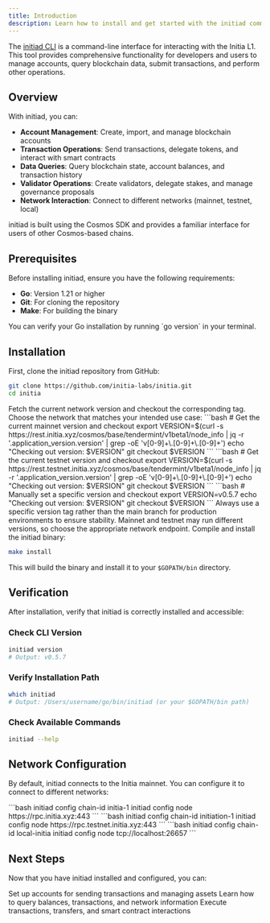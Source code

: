 ```yaml
---
title: Introduction
description: Learn how to install and get started with the initiad command-line interface for interacting with Initia L1
---
```


The [initiad CLI](https://github.com/initia-labs/initia) is a command-line interface for interacting with the Initia L1. This tool provides comprehensive functionality for developers and users to manage accounts, query blockchain data, submit transactions, and perform other operations.

## Overview

With initiad, you can:

- **Account Management**: Create, import, and manage blockchain accounts
- **Transaction Operations**: Send transactions, delegate tokens, and interact with smart contracts  
- **Data Queries**: Query blockchain state, account balances, and transaction history
- **Validator Operations**: Create validators, delegate stakes, and manage governance proposals
- **Network Interaction**: Connect to different networks (mainnet, testnet, local)

<Info>
initiad is built using the Cosmos SDK and provides a familiar interface for users of other Cosmos-based chains.
</Info>

## Prerequisites

Before installing initiad, ensure you have the following requirements:

- **Go**: Version 1.21 or higher
- **Git**: For cloning the repository
- **Make**: For building the binary

<Tip>
You can verify your Go installation by running `go version` in your terminal.
</Tip>

## Installation

<Steps>
<Step title="Clone the Repository">
First, clone the initiad repository from GitHub:

```bash
git clone https://github.com/initia-labs/initia.git
cd initia
```
</Step>

<Step title="Get Version and Checkout">
Fetch the current network version and checkout the corresponding tag. Choose the network that matches your intended use case:

<Tabs>
<Tab title="Mainnet">
```bash
# Get the current mainnet version and checkout
export VERSION=$(curl -s https://rest.initia.xyz/cosmos/base/tendermint/v1beta1/node_info | jq -r '.application_version.version' | grep -oE 'v[0-9]+\.[0-9]+\.[0-9]+')
echo "Checking out version: $VERSION"
git checkout $VERSION
```
</Tab>

<Tab title="Testnet">
```bash
# Get the current testnet version and checkout
export VERSION=$(curl -s https://rest.testnet.initia.xyz/cosmos/base/tendermint/v1beta1/node_info | jq -r '.application_version.version' | grep -oE 'v[0-9]+\.[0-9]+\.[0-9]+')
echo "Checking out version: $VERSION"
git checkout $VERSION
```
</Tab>

<Tab title="Manual">
```bash
# Manually set a specific version and checkout
export VERSION=v0.5.7
echo "Checking out version: $VERSION"
git checkout $VERSION
```
</Tab>
</Tabs>

<Warning>
Always use a specific version tag rather than the main branch for production environments to ensure stability.
</Warning>

<Note>
Mainnet and testnet may run different versions, so choose the appropriate network endpoint.
</Note>
</Step>

<Step title="Build and Install">
Compile and install the initiad binary:

```bash
make install
```

This will build the binary and install it to your `$GOPATH/bin` directory.
</Step>
</Steps>

## Verification

After installation, verify that initiad is correctly installed and accessible:

### Check CLI Version

```bash
initiad version
# Output: v0.5.7
```

### Verify Installation Path

```bash
which initiad
# Output: /Users/username/go/bin/initiad (or your $GOPATH/bin path)
```

### Check Available Commands

```bash
initiad --help
```

## Network Configuration

By default, initiad connects to the Initia mainnet. You can configure it to connect to different networks:

<Tabs>
<Tab title="Mainnet">
```bash
initiad config chain-id initia-1
initiad config node https://rpc.initia.xyz:443
```
</Tab>

<Tab title="Testnet">
```bash
initiad config chain-id initiation-1
initiad config node https://rpc.testnet.initia.xyz:443
```
</Tab>

<Tab title="Local Node">
```bash
initiad config chain-id local-initia
initiad config node tcp://localhost:26657
```
</Tab>
</Tabs>

## Next Steps

Now that you have initiad installed and configured, you can:

<CardGroup cols={2}>
<Card title="Create Your First Account" href="/developers/developer-guides/tools/clis/initiad-cli/accounts">
Set up accounts for sending transactions and managing assets
</Card>

<Card title="Query Blockchain Data" href="/developers/developer-guides/tools/clis/initiad-cli/querying-data">
Learn how to query balances, transactions, and network information
</Card>

<Card title="Send Transactions" href="/developers/developer-guides/tools/clis/initiad-cli/transactions">
Execute transactions, transfers, and smart contract interactions
</Card>
</CardGroup>